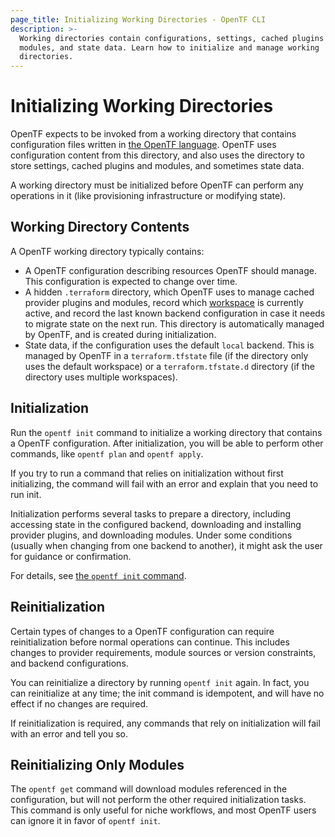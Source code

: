 ```yaml
---
page_title: Initializing Working Directories - OpenTF CLI
description: >-
  Working directories contain configurations, settings, cached plugins and
  modules, and state data. Learn how to initialize and manage working
  directories.
---
```


# Initializing Working Directories

OpenTF expects to be invoked from a working directory that contains
configuration files written in
[the OpenTF language](/docs/language). OpenTF uses
configuration content from this directory, and also uses the directory to store
settings, cached plugins and modules, and sometimes state data.

A working directory must be initialized before OpenTF can perform any
operations in it (like provisioning infrastructure or modifying state).

## Working Directory Contents

A OpenTF working directory typically contains:

- A OpenTF configuration describing resources OpenTF should manage. This
  configuration is expected to change over time.
- A hidden `.terraform` directory, which OpenTF uses to manage cached
  provider plugins and modules, record which
  [workspace](/docs/cli/workspaces) is currently active, and
  record the last known backend configuration in case it needs to migrate state
  on the next run. This directory is automatically managed by OpenTF, and is
  created during initialization.
- State data, if the configuration uses the default `local` backend. This is
  managed by OpenTF in a `terraform.tfstate` file (if the directory only uses
  the default workspace) or a `terraform.tfstate.d` directory (if the directory
  uses multiple workspaces).

## Initialization

Run the `opentf init` command to initialize a working directory that contains
a OpenTF configuration. After initialization, you will be able to perform
other commands, like `opentf plan` and `opentf apply`.

If you try to run a command that relies on initialization without first
initializing, the command will fail with an error and explain that you need to
run init.

Initialization performs several tasks to prepare a directory, including
accessing state in the configured backend, downloading and installing provider
plugins, and downloading modules. Under some conditions (usually when changing
from one backend to another), it might ask the user for guidance or
confirmation.

For details, see [the `opentf init` command](/docs/cli/commands/init).

## Reinitialization

Certain types of changes to a OpenTF configuration can require
reinitialization before normal operations can continue. This includes changes to
provider requirements, module sources or version constraints, and backend
configurations.

You can reinitialize a directory by running `opentf init` again. In fact, you
can reinitialize at any time; the init command is idempotent, and will have no
effect if no changes are required.

If reinitialization is required, any commands that rely on initialization will
fail with an error and tell you so.

## Reinitializing Only Modules

The `opentf get` command will download modules referenced in the
configuration, but will not perform the other required initialization tasks.
This command is only useful for niche workflows, and most OpenTF users can
ignore it in favor of `opentf init`.
